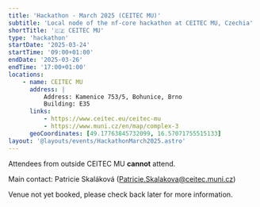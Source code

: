 ```yaml
---
title: 'Hackathon - March 2025 (CEITEC MU)'
subtitle: 'Local node of the nf-core hackathon at CEITEC MU, Czechia'
shortTitle: '🇨🇿 CEITEC MU'
type: 'hackathon'
startDate: '2025-03-24'
startTime: '09:00+01:00'
endDate: '2025-03-26'
endTime: '17:00+01:00'
locations:
    - name: CEITEC MU
      address: |
          Address: Kamenice 753/5, Bohunice, Brno
          Building: E35
      links:
          - https://www.ceitec.eu/ceitec-mu
          - https://www.muni.cz/en/map/complex-3
      geoCoordinates: [49.17763845732099, 16.57071755515133]
layout: '@layouts/events/HackathonMarch2025.astro'
---
```


Attendees from outside CEITEC MU **cannot** attend.

Main contact: Patricie Skaláková ([Patricie.Skalakova@ceitec.muni.cz](mailto:Patricie.Skalakova@ceitec.muni.cz))

Venue not yet booked, please check back later for more information.
